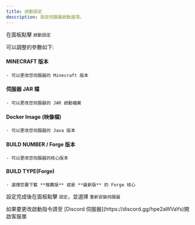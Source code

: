```yaml
---
title: 啟動設定
description: 設定伺服器啟動選項。
---
```



<Callout title="仍在努力撰寫！" />

在面板點擊 `啟動設定`

可以調整的參數如下:

#### MINECRAFT 版本
    - 可以更改您伺服器的 Minecraft 版本

#### 伺服器 JAR 檔
    - 可以更改您伺服器的 JAR 啟動檔案

#### Docker Image (映像檔)
    - 可以更改您伺服器的 Java 版本

#### BUILD NUMBER / Forge 版本
    - 可以更改您伺服器的核心版本

#### BUILD TYPE(Forge)
    - 選擇您要下載 **推薦版** 或是 **最新版** 的 Forge 核心

設定完成後在面板點擊 `設定`，並選擇 `重新安裝伺服器`

<Callout title="警告" type="warn">
  如果要更改啟動指令請至 [Discord 伺服器](https://discord.gg/hpe2aWVaYs)開啟客服單
</Callout>
